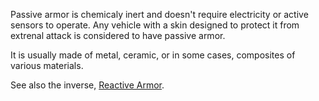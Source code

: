 Passive armor is chemicaly inert and doesn't require electricity or active sensors to operate.  Any vehicle with a skin designed to protect it from extrenal attack is considered to have passive armor.  

It is usually made of metal, ceramic, or in some cases, composites of various materials.

See also the inverse, [[Reactive Armor]].
{{stub}}